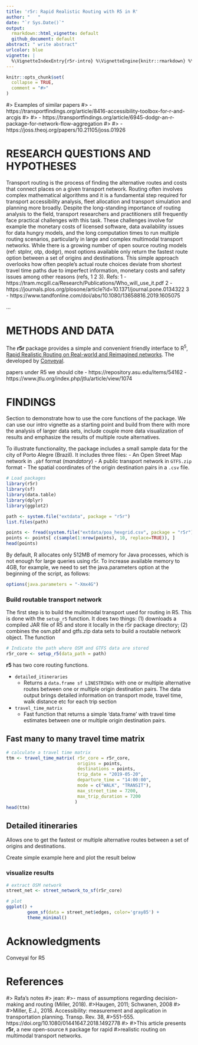 ```yaml
---
title: 'r5r: Rapid Realistic Routing with R5 in R'
author: "   "
date: "`r Sys.Date()`"
output:
  rmarkdown::html_vignette: default
  github_document: default
abstract: " write abstract"
urlcolor: blue
vignette: |
  %\VignetteIndexEntry{r5r-intro} %\VignetteEngine{knitr::rmarkdown} %\VignetteEncoding{UTF-8}
---
```


```r
knitr::opts_chunk$set(
  collapse = TRUE,
  comment = "#>"
)
```

#> Examples of similar papers
#> - https://transportfindings.org/article/8416-accessibility-toolbox-for-r-and-arcgis
#> 
#> - https://transportfindings.org/article/6945-dodgr-an-r-package-for-network-flow-aggregation
#> 
#> - https://joss.theoj.org/papers/10.21105/joss.01926


# RESEARCH QUESTIONS AND HYPOTHESES 

Transport routing is the process of finding the alternative routes and costs 
that connect places on a given transport network. Routing often involves complex
mathematical algorithms and it is a fundamental step required for transport
accessibility analysis, fleet allocation and transport simulation and planning
more broadly. Despite the long-standing importance of routing analysis to the 
field, transport researchers and practitioners still frequently face practical 
challenges with this task. These challenges involve for example the monetary 
costs of licensed software, data availability issues for data hungry models, and
the long computation times to run multiple routing scenarios, particularly in 
large and complex multimodal transport networks. While there is a growing number
of open source routing models (ref: stplnr, otp, dodgr), most options available 
only return the fastest route option between a set of origins and destinations. 
This simple approach overlooks how often people's actual route choices deviate 
from shortest travel time paths due to imperfect information, monetary costs and
safety issues among other reasons (refs, 1 2 3).
Refs:
1 - https://tram.mcgill.ca/Research/Publications/Who_will_use_it.pdf
2 - https://journals.plos.org/plosone/article?id=10.1371/journal.pone.0134322
3 - https://www.tandfonline.com/doi/abs/10.1080/13658816.2019.1605075




...


# METHODS AND DATA


The **r5r** package provides a simple and convenient friendly interface to R<sup>5</sup>, [Rapid Realistic Routing on Real-world and Reimagined networks](https://github.com/conveyal/r5). The  developed by [Conveyal](https://www.conveyal.com/).

papers under R5 we should cite
- https://repository.asu.edu/items/54162
- https://www.jtlu.org/index.php/jtlu/article/view/1074


# FINDINGS

Section to demonstrate how to use the core functions of the package. We can use 
our intro vignette as a starting point and build from there with more the analysis
of larger data sets, include couple more data visualization of results and emphasize
the results of multiple route alternatives.


To illustrate functionality, the package includes a small sample data for the 
city of Porto Alegre (Brazil). It includes three files:
- An Open Street Map network in `.pbf` format (*mandatory*)
- A public transport network in `GTFS.zip` format
- The spatial coordinates of the origin destination pairs in a `.csv` file.



```r
# Load packages
library(r5r)
library(sf)
library(data.table)
library(dplyr)
library(ggplot2)

```


```r
path <- system.file("extdata", package = "r5r")
list.files(path)

points <- fread(system.file("extdata/poa_hexgrid.csv", package = "r5r"))
points <- points[ c(sample(1:nrow(points), 10, replace=TRUE)), ]
head(points)

```

By default, R allocates only 512MB of memory for Java processes, which is not enough for large queries using r5r. To increase available memory to 4GB, for example, we need to set the java.parameters option at the beginning of the script, as follows:

```r
options(java.parameters = "-Xmx4G")
```



### Build routable transport network

The first step is to build the multimodal transport used for routing in R5. This
is done with the `setup_r5` function. It does two things: (1) downloads a compiled JAR file
of R5 and store it locally in the r5r package directory; (2) combines the osm.pbf and gtfs.zip data sets to build a routable network object. The function 

```r
# Indicate the path where OSM and GTFS data are stored
r5r_core <- setup_r5(data_path = path)

```

**r5** has two core routing functions.

- `detailed_itineraries`
   * Returns a `data.frame sf LINESTRINGs` with one or multiple alternative routes
   between one or multiple origin destination pairs. The data output brings 
   detailed information on transport mode, travel time, walk distance etc for 
   each trip section
 
- `travel_time_matrix`
   * Fast function that returns a simple 'data.frame' with travel time 
   estimates between one or multiple origin destination pairs.
   
   
## Fast many to many travel time matrix

```r
# calculate a travel time matrix
ttm <- travel_time_matrix( r5r_core = r5r_core,
                           origins = points,
                           destinations = points,
                           trip_date = "2019-05-20",
                           departure_time = "14:00:00",
                           mode = c("WALK", "TRANSIT"),
                           max_street_time = 7200,
                           max_trip_duration = 7200
                          )
head(ttm)
```

## Detailed itineraries

Allows one to get the fastest or multiple alternative routes between a set of
origins and destinations.

Create simple example here and plot the result below

### visualize results


```r
# extract OSM network
street_net <- street_network_to_sf(r5r_core)

# plot
ggplot() +
        geom_sf(data = street_net$edges, color='gray85') +
        theme_minimal()

```












# Acknowledgments

Conveyal for R5


# References




#> Rafa's notes
#> jean: #>-  mass of assumptions regarding decision-making and routing (Miller, 2018). 
#>Haugen, 2011; Schwanen, 2008
#>
#>Miller, E.J., 2018. Accessibility: measurement and application in transportation planning. Transp. Rev. 38, #>551–555. https://doi.org/10.1080/01441647.2018.1492778
#>
#>This article presents **r5r**, a new open-source `R` package for rapid 
#>realistic routing on multimodal transport networks.
